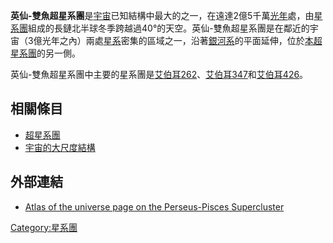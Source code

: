 {{Infobox supercluster
| name = 英仙-双鱼[[超星系团|超星系团]]
| image = [[File:Supercúmulo_Perseo_Piscis.gif|400px]]
| caption = 英仙-双鱼超星系团的星图
| credit = 
| epoch = 
| constellation = [[英仙座|英仙座]]、[[双鱼座|双鱼座]]
| ra = {{RA|01|50}}
| dec = {{DEC|+36|00}}
| brightest_member = 
| member_no = 
| major_axis_mpc = <!-- {{convert|000|Mpc|Mly|0|abbr=on|lk=on}} {{hub|0.00}} -->
| minor_axis_mpc = <!-- {{convert|000|Mpc|Mly|0|abbr=on|lk=on}} {{hub|0.00}} -->
| redshift = 
| distance = {{convert|76.7|Mpc|Mly|0|abbr=on|lk=on}}
| mass = <!-- 0{{e|14}} {{hub|0.00}} [[solar_mass|M<sub>☉</sub>]] -->
| luminosity = 
| flux = 
| other_names = 
}}
'''英仙-雙魚超星系團'''是[[宇宙|宇宙]]已知結構中最大的之一，在遠達2億5千萬[[光年|光年]]處，由[[星系團|星系團]]組成的長鏈北半球冬季跨越過40°的天空。英仙-雙魚超星系團是在鄰近的宇宙（3億光年之內）兩處[[星系|星系]]密集的區域之一，沿著[[銀河系|銀河系]]的平面延伸，位於[[本超星系團|本超星系團]]的另一側。

英仙-雙魚超星系團中主要的星系團是[[艾伯耳262|艾伯耳262]]、[[艾伯耳347|艾伯耳347]]和[[英仙座星系團|艾伯耳426]]。

== 相關條目 ==
* [[超星系團|超星系團]]
* [[大尺度結構|宇宙的大尺度結構]]

== 外部連結 ==
* [http://www.atlasoftheuniverse.com/superc/perpsc.html Atlas of the universe page on the Perseus-Pisces Supercluster] {{Wayback|url=http://www.atlasoftheuniverse.com/superc/perpsc.html |date=20170718124434 }}

[[Category:星系團|Category:星系團]]

{{Galaxy-stub}}